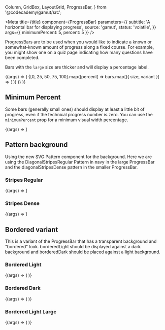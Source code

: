   Column,
  GridBox,
  LayoutGrid,
  ProgressBar,
} from '@codecademy/gamut/src';


<Meta
  title={title}
  component={ProgressBar}
  parameters={{
    subtitle: 'A horizontal bar for displaying progress',
    source: 'gamut',
    status: 'volatile',
  }}
  args={{ minimumPercent: 5, percent: 5 }}
/>

ProgressBars are to be used when you would like to indicate a known or
somewhat-known amount of progress along a fixed course. For example, you
might show one on a quiz page indicating how many questions have been
completed.

Bars with the `large` size are thicker and will display a
percentage label.

<Canvas>
  <Story name="ProgressBar">
    {(args) => (
      <LayoutGrid columnGap="sm" rowGap="sm">
        {[0, 25, 50, 75, 100].map((percent) =>
          bars.map(({ size, variant }) => (
            <Column key={[percent, size, variant].join()} size={6}>
              <ProgressBar size={size} percent={percent} variant={variant} />
            </Column>
          ))
        )}
      </LayoutGrid>
    )}
  </Story>
</Canvas>

<Props story="ProgressBar" />

## Minimum Percent

Some bars (generally small ones) should display at least a little bit of
progress, even if the technical progress number is zero. You can use the
`minimumPercent` prop for a minimum visual width percentage.

<Canvas>
  <Story name="Minimum Percentage">{(args) => <ProgressBar {...args} />}</Story>
</Canvas>

## Pattern background

Using the new SVG Pattern component for the background. Here we are using the DiagonalStripesRegular Pattern in navy in the large ProgressBar and the diagonalStripesDense pattern in the smaller ProgressBar.

### Stripes Regular

<Canvas column={2}>
  <Story
    name="Stripe - Regular"
    args={{
      pattern: 'diagonalStripesRegular',
      size: 'large',
      percent: 50,
      variant: 'yellow',
    }}
  >
    {(args) => <ProgressBar {...args} />}
  </Story>
</Canvas>

### Stripes Dense

<Canvas>
  <Story
    name="Stripe - Dense"
    args={{
      pattern: 'diagonalStripesDense',
      percent: 33,
      variant: 'blue',
    }}
  >
    {(args) => <ProgressBar {...args} />}
  </Story>
</Canvas>

## Bordered variant

This is a variant of the ProgressBar that has a transparent background and "bordered" look. borderedLight should be displayed against a dark background and borderedDark should be placed against a light background.

### Bordered Light

<Canvas column={2}>
  <Story
    name="Bordered - Light"
    args={{
      percent: 50,
      variant: 'borderedLight',
      width: '150px',
    }}
  >
    {(args) => (
      <GridBox
        alignContent="center"
        height="8rem"
        backgroundColor="navy"
        padding={32}
      >
        <ProgressBar {...args} />
      </GridBox>
    )}
  </Story>
</Canvas>

### Bordered Dark

<Canvas column={2}>
  <Story
    name="Bordered - Dark"
    args={{
      percent: 42,
      variant: 'borderedDark',
      width: '150px',
    }}
  >
    {(args) => (
      <GridBox
        alignContent="center"
        height="8rem"
        backgroundColor="palePink"
        borderColor="navy"
        borderStyle="solid"
        borderWidth="1px"
        padding={32}
      >
        <ProgressBar {...args} />
      </GridBox>
    )}
  </Story>
</Canvas>

### Bordered Light Large

<Canvas column={2}>
  <Story
    name="Bordered - Light - Large"
    args={{
      pattern: 'diagonalStripesDense',
      percent: 71,
      variant: 'borderedLight',
      width: '150px',
      size: 'large',
    }}
  >
    {(args) => (
      <GridBox
        alignContent="center"
        height="8rem"
        backgroundColor="navy"
        borderColor="navy"
        borderStyle="solid"
        borderWidth="1px"
        padding={32}
      >
        <ProgressBar {...args} />
      </GridBox>
    )}
  </Story>
</Canvas>
